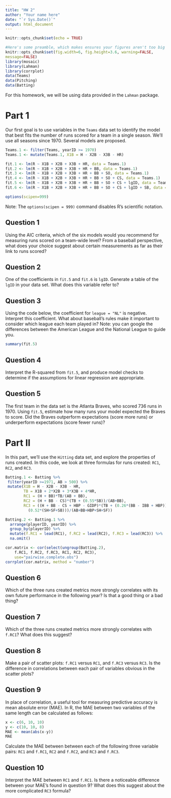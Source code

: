 ```yaml
---
title: "HW 2"
author: "Your name here"
date: "`r Sys.Date()`"
output: html_document
---
```


```r
knitr::opts_chunk$set(echo = TRUE)
```

```r
#Here's some preamble, which makes ensures your figures aren't too big
knitr::opts_chunk$set(fig.width=6, fig.height=3.6, warning=FALSE,
message=FALSE)
library(mosaic)
library(Lahman)
library(corrplot)
data(Teams)
data(Pitching)
data(Batting)
```

For this homework, we will be using data provided in the `Lahman` package. 

# Part 1


Our first goal is to use variables in the `Teams` data set to identify the model that best fits the number of runs scored for a team in a single season. We'll use all seasons since 1970. Several models are proposed. 

```r
Teams.1 <- filter(Teams, yearID >= 1970)
Teams.1 <- mutate(Teams.1, X1B = H - X2B - X3B - HR)

fit.1 <- lm(R ~ X1B + X2B + X3B + HR, data = Teams.1)
fit.2 <- lm(R ~ X1B + X2B + X3B + HR + BB, data = Teams.1)
fit.3 <- lm(R ~ X1B + X2B + X3B + HR + BB + SO, data = Teams.1)
fit.4 <- lm(R ~ X1B + X2B + X3B + HR + BB + SO + CS, data = Teams.1)
fit.5 <- lm(R ~ X1B + X2B + X3B + HR + BB + SO + CS + lgID, data = Teams.1)
fit.6 <- lm(R ~ X1B + X2B + X3B + HR + BB + SO + CS + lgID + SB, data = Teams.1)

options(scipen=999)
```

Note: The `options(scipen = 999)` command disables R's scientific notation.

## Question 1

Using the AIC criteria, which of the six models would you recommend for measuring runs scored on a team-wide level?  From a baseball perspective, what does your choice suggest about certain measurements as far as their link to runs scored?


## Question 2

One of the coefficients in `fit.5` and `fit.6` is `lgID`. Generate a table of the `lgID` in your data set. What does this variable refer to?


## Question 3

Using the code below, the coefficient for `league = "NL"` is negative. Interpret this coefficient. What about baseball's rules make it important to consider which league each team played in? Note: you can google the differences between the American League and the National League to guide you.

```r
summary(fit.5)
```


## Question 4

Interpret the R-squared from `fit.5`, and produce model checks to determine if the assumptions for linear regression are appropriate. 


## Question 5

The first team in the data set is the Atlanta Braves, who scored 736 runs in 1970. Using `fit.5`, estimate how many runs your model expected the Braves to score. Did the Braves outperform expectations (score more runs) or underperform expectations (score fewer runs)? 


# Part II

In this part, we'll use the `Hitting` data set, and explore the properties of runs created. In this code, we look at three formulas for runs created: `RC1`, `RC2`, and `RC3`. 

```r
Batting.1 <- Batting %>% 
 filter(yearID >=1971, AB > 500) %>%
 mutate(X1B = H - X2B - X3B - HR, 
        TB = X1B + 2*X2B + 3*X3B + 4*HR, 
        RC1 = (H + BB)*TB/(AB + BB),
        RC2 = (H + BB - CS)*(TB + (0.55*SB))/(AB+BB),
        RC3 = ((H + BB - CS + HBP - GIDP)*(TB + (0.26*(BB - IBB + HBP))) + 
          (0.52*(SH+SF+SB)))/(AB+BB+HBP+SH+SF))

Batting.2 <- Batting.1 %>%
  arrange(playerID, yearID) %>%
  group_by(playerID) %>%
  mutate(f.RC1 = lead(RC1), f.RC2 = lead(RC2), f.RC3 = lead(RC3)) %>%
  na.omit()

cor.matrix <- cor(select(ungroup(Batting.2), 
    f.RC1, f.RC2, f.RC3, RC1, RC2, RC3), 
    use="pairwise.complete.obs")
corrplot(cor.matrix, method = "number")

```

## Question 6

Which of the three runs created metrics more strongly correlates with its own future performance in the following year?  Is that a good thing or a bad thing?


## Question 7

Which of the three runs created metrics more strongly correlates with `f.RC1`? What does this suggest?


## Question 8

Make a pair of scatter plots: `f.RC1` versus `RC1`, and `f.RC3` versus `RC3`. Is the difference in correlations between each pair of variables obvious in the scatter plots?

## Question 9

In place of correlation, a useful tool for measuring predictive accuracy is mean absolute error (MAE). In R, the MAE between two variables of the same length can be calculated as follows:

```r
x <- c(6, 10, 10)
y <- c(10, 10, 8)
MAE <- mean(abs(x-y))
MAE
```

Calculate the MAE between between each of the following three variable pairs: `RC1` and `f.RC1`, `RC2` and `f.RC2`, and `RC3` and `f.RC3`.

## Question 10

Interpret the MAE between `RC1` and `f.RC1`. Is there a noticeable difference between your MAE's found in question 9?  What does this suggest about the more complicated `RC3` formula?


